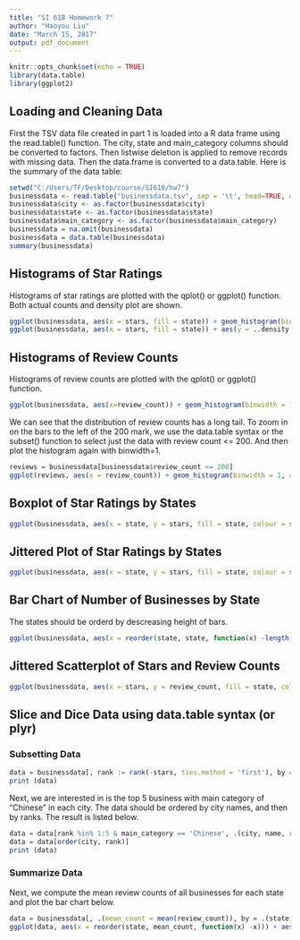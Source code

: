 ```yaml
---
title: "SI 618 Homework 7"
author: "Haoyou Liu"
date: "March 15, 2017"
output: pdf_document
---
```


```r
knitr::opts_chunk$set(echo = TRUE)
library(data.table)
library(ggplot2)
```

## Loading and Cleaning Data

First the TSV data file created in part 1 is loaded into a R data frame using the read.table() function. The city, state and main_category columns should be converted to factors. Then listwise deletion is applied to remove records with missing data. Then the data.frame is converted to a data.table. Here is the summary of the data table:

```r
setwd("C:/Users/TF/Desktop/course/SI618/hw7")
businessdata <- read.table("businessdata.tsv", sep = '\t', head=TRUE, quote = "\n", comment.char = "")
businessdata$city <- as.factor(businessdata$city)
businessdata$state <- as.factor(businessdata$state)
businessdata$main_category <- as.factor(businessdata$main_category)
businessdata = na.omit(businessdata)
businessdata = data.table(businessdata)
summary(businessdata)
```

## Histograms of Star Ratings

Histograms of star ratings are plotted with the qplot() or ggplot() function. Both actual counts and density plot are shown.

```r
ggplot(businessdata, aes(x = stars, fill = state)) + geom_histogram(binwidth = 1, alpha = 0.6) + facet_grid(.~state) + ggtitle("Histograms of Star Ratings") + labs(x = "Stars")
ggplot(businessdata, aes(x = stars, fill = state)) + aes(y = ..density..) + geom_histogram(binwidth = 1, alpha = 0.6) + facet_grid(.~state) + ggtitle("Histograms of Star Ratings") + labs(x = "Stars")
```

## Histograms of Review Counts

Histograms of review counts are plotted with the qplot() or ggplot() function.

```r
ggplot(businessdata, aes(x=review_count)) + geom_histogram(binwidth = 10, alpha = 0.6) + ggtitle("Histograms of Review Counts") + labs(x = "Review Counts")
```

We can see that the distribution of review counts has a long tail. To zoom in on the bars to the left of the 200 mark, we use the data.table syntax or the subset() function to select just the data with review count <= 200. And then plot the histogram again with binwidth=1.

```r
reviews = businessdata[businessdata$review_count <= 200]
ggplot(reviews, aes(x = review_count)) + geom_histogram(binwidth = 1, alpha = 0.6) + ggtitle("Histograms of Review Counts (Filtered)") + labs(x = "Review Counts")
```

## Boxplot of Star Ratings by States

```r
ggplot(businessdata, aes(x = state, y = stars, fill = state, colour = state)) + geom_boxplot(alpha = 0.6) + ggtitle("Star Ratings by States") + labs(x = "", y = "Stars")
```

## Jittered Plot of Star Ratings by States

```r
ggplot(businessdata, aes(x = state, y = stars, fill = state, colour = state)) + geom_jitter(alpha = 0.6) + ggtitle("Star Ratings by States") + labs(x = "", y = "Stars")
```

## Bar Chart of Number of Businesses by State

The states should be orderd by descreasing height of bars.

```r
ggplot(businessdata, aes(x = reorder(state, state, function(x) -length(x)))) + geom_bar(alpha = 0.8) + labs(x = "State")
```

## Jittered Scatterplot of Stars and Review Counts

```r
ggplot(businessdata, aes(x = stars, y = review_count, fill = state, colour = state)) + geom_jitter(alpha = 0.6) + ggtitle("Star Ratings by States") + labs(y = "Review Count")
```

## Slice and Dice Data using data.table syntax (or plyr)
### Subsetting Data

```r
data = businessdata[, rank := rank(-stars, ties.method = 'first'), by = .(city, main_category)]
print (data)
```

Next, we are interested in is the top 5 business with main category of “Chinese” in each city. The data should be ordered by city names, and then by ranks. The result is listed below.

```r
data = data[rank %in% 1:5 & main_category == 'Chinese', .(city, name, rank, stars)]
data = data[order(city, rank)]
print (data)
```

### Summarize Data
Next, we compute the mean review counts of all businesses for each state and plot the bar chart below.

```r
data = businessdata[, .(mean_count = mean(review_count)), by = .(state)]
ggplot(data, aes(x = reorder(state, mean_count, function(x) -x))) + aes(y = mean_count) + geom_bar(stat = "identity", alpha = 0.8) + labs(x = "State", y = "Mean Review Counts")
```